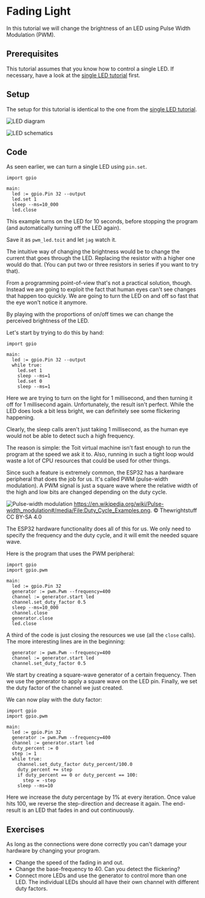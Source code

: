 
# Fading Light

In this tutorial we will change the brightness of an LED using
Pulse Width Modulation (PWM).

## Prerequisites
This tutorial assumes that you know how to control a single LED.
If necessary, have a look at the [single LED tutorial](../led) first.

## Setup
The setup for this tutorial is identical to the one from the [single LED tutorial](../led).

<img
  src={LedDiagram}
  alt="LED diagram"
/>

<img
  src={LedSchematics}
  alt="LED schematics"
/>

## Code
As seen earlier, we can turn a single LED using `pin.set`.

```toit
import gpio

main:
  led := gpio.Pin 32 --output
  led.set 1
  sleep --ms=10_000
  led.close
```

This example turns on the LED for 10 seconds, before stopping the program
(and automatically turning off the LED again).

Save it as `pwm_led.toit` and let `jag` watch it.

The intuitive way of changing the brightness would be to change the current
that goes through the LED. Replacing the resistor with a higher one would do
that. (You can put two or three resistors in series if you want to try that).

From a programming point-of-view that's not a practical solution, though.
Instead we are going to exploit the fact that human eyes can't see changes
that happen too quickly. We are going to turn the LED on and off so fast
that the eye won't notice it anymore.

By playing with the proportions of on/off times we can change the perceived
brightness of the LED.

Let's start by trying to do this by hand:

```toit
import gpio

main:
  led := gpio.Pin 32 --output
  while true:
    led.set 1
    sleep --ms=1
    led.set 0
    sleep --ms=1
```

Here we are trying to turn on the light for 1 millisecond, and then turning
it off for 1 millisecond again. Unfortunately, the result isn't perfect. While
the LED does look a bit less bright, we can definitely see some flickering
happening.

Clearly, the sleep calls aren't just taking 1 millisecond, as the human eye
would not be able to detect such a high frequency.

The reason is simple: the Toit virtual machine isn't fast enough to run the
program at the speed we ask it to. Also, running in such a tight loop would
waste a lot of CPU resources that could be used for other things.

Since such a feature is extremely common, the ESP32 has a hardware peripheral
that does the job for us. It's called PWM (pulse-width modulation).
A PWM signal is just a square wave where the relative width of the high
and low bits are changed depending on the duty cycle.

<img
  src={PwmWiki}
  alt="Pulse-width modulation"
/>
https://en.wikipedia.org/wiki/Pulse-width_modulation#/media/File:Duty_Cycle_Examples.png.
© Thewrightstuff
CC BY-SA 4.0

The ESP32 hardware functionality does all of this for us. We only need to specify
the frequency and the duty cycle, and it will emit the needed square wave.

Here is the program that uses the PWM peripheral:

```toit
import gpio
import gpio.pwm

main:
  led := gpio.Pin 32
  generator := pwm.Pwm --frequency=400
  channel := generator.start led
  channel.set_duty_factor 0.5
  sleep --ms=10_000
  channel.close
  generator.close
  led.close
```

A third of the code is just closing the resources we use (all the `close`
calls). The more interesting lines are in the beginning:
```
  generator := pwm.Pwm --frequency=400
  channel := generator.start led
  channel.set_duty_factor 0.5
```

We start by creating a square-wave generator of a certain frequency. Then we
use the generator to apply a square wave on the LED pin. Finally, we set the
duty factor of the channel we just created.

We can now play with the duty factor:

```toit
import gpio
import gpio.pwm

main:
  led := gpio.Pin 32
  generator := pwm.Pwm --frequency=400
  channel := generator.start led
  duty_percent := 0
  step := 1
  while true:
    channel.set_duty_factor duty_percent/100.0
    duty_percent += step
    if duty_percent == 0 or duty_percent == 100:
      step = -step
    sleep --ms=10
```

Here we increase the duty percentage by 1% at every iteration. Once value
hits 100, we reverse the step-direction and decrease it again. The end-result
is an LED that fades in and out continuously.

## Exercises
As long as the connections were done correctly you can't damage your hardware
by changing your program.

- Change the speed of the fading in and out.
- Change the base-frequency to 40. Can you detect the flickering?
- Connect more LEDs and use the generator to control more than one LED.
  The individual LEDs should all have their own channel with different duty factors.
